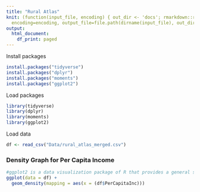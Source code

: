 ```yaml
---
title: "Rural Atlas"
knit: (function(input_file, encoding) { out_dir <- 'docs'; rmarkdown::render(input_file,
  encoding=encoding, output_file=file.path(dirname(input_file), out_dir, 'index.html'))})
output:
  html_document:
    df_print: paged
---
```


Install packages
```r
install.packages("tidyverse")
install.packages("dplyr")
install.packages("moments")
install.packages("ggplot2")
```

Load packages
```r
library(tidyverse)
library(dplyr)
library(moments)
library(ggplot2)
```

Load data
```r
df <- read_csv("Data/rural_atlas_merged.csv")
```


### Density Graph for Per Capita Income

```r
#ggplot2 is a data visualization package of R that provides a general scheme for data visualization.
ggplot(data = df) +  
  geom_density(mapping = aes(x = (df$PerCapitaInc)))
 
```
